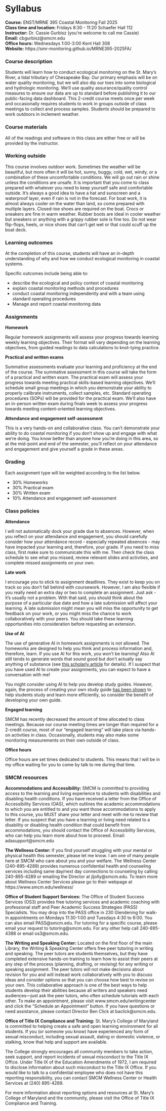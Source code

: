 # Syllabus {-}

**Course:** ENST/MRNE 395 Coastal Monitoring Fall 2025  
**Class time and location:** Fridays 8:30 - 11:20 Schaefer Hall 112  
**Instructor:** Dr. Cassie Gurbisz  (you're welcome to call me Cassie)  
**Email:** cbgurbisz@smcm.edu  
**Office hours:** Wednesdays 1:00-3:00 Kent Hall 308  
**Website:** https://smr-monitoring.github.io/MRNE395-2025FA/

### Course description {-}
Students will learn how to conduct ecological monitoring on the St. Mary’s River, a tidal tributary of Chesapeake Bay. Our primary emphasis will be on water quality monitoring, but we will also dip our toes into some biological and hydrologic monitoring. We'll use quality assurance/quality control measures to ensure our data are up to standard before publishing it to our public-facing data dashboard. This 2-credit course meets once per week and occasionally requires students to work in groups outside of class meetings to collect and process samples. Students should be prepared to work outdoors in inclement weather.

### Course materials {-}
All of the readings and software in this class are either free or will be provided by the instructor.

### Working outside {-}
This course involves outdoor work. Sometimes the weather will be beautiful, but more often it will be hot, sunny, buggy, cold, wet, windy, or a combination of these uncomfortable conditions. We will go out rain or shine unless the conditions are unsafe. It is important that you come to class prepared with whatever you need to keep yourself safe and comfortable outside. It's always a good idea to have a hat and sunscreen and a waterproof layer, even if rain is not in the forecast. For boat work, it is almost always cooler on the water than land, so come prepared with multiple layers. Closed-toe shoes are required on the boat. Crocs or sneakers are fine in warm weather. Rubber boots are ideal in cooler weather but sneakers or anything with a grippy rubber sole is fine too. Do not wear flip-flops, heels, or nice shoes that can't get wet or that could scuff up the boat deck. 

### Learning outcomes {-}
At the completion of this course, students will have an in-depth understanding of why and how we conduct ecological monitoring in coastal systems.

Specific outcomes include being able to:

* describe the ecological and policy context of coastal monitoring
* explain coastal monitoring methods and procedures
* conduct coastal monitoring independently and with a team using standard operating procedures
* Manage and report coastal monitoring data

### Assignments {-}

**Homework**

Regular homework assignments will assess your progress towards learning weekly learning objectives. Their format will vary depending on the learning objectives, from guided readings to data calculations to knot-tying practice.  

**Practical and written exams**

Summative assessments evaluate your learning and proficiency at the end of the course. The summative assessment in this course will take the form of a practical and written exam. The practical exam will assess your progress towards meeting practical skills-based learning objectives. We’ll schedule small group meetings in which you demonstrate your ability to properly calibrate instruments, collect samples, etc. Standard operating procedures (SOPs) will be provided for the practical exam. We'll also have an in-person written exam during finals week to assess your progress towards meeting content-oriented learning objectives. 

**Attendance and engagement self-assessment**

This is a very hands-on and collaborative class. You can't demonstrate your ability to do coastal monitoring if you don't show up and engage with what we're doing. You know better than anyone how you're doing in this area, so at the mid-point and end of the semester, you'll reflect on your attendance and engagement and give yourself a grade in these areas.

### Grading {-}

Each assignment type will be weighted according to the list below. 

- 30% Homeworks 
- 30% Practical exam 
- 30% Written exam 
- 10% Attendance and engagement self-assessment

### Class policies {-}

**Attendance**

I will not automatically dock your grade due to absences. However, when you reflect on your attendance and engagement, you should carefully consider how your attendance record - especially repeated absences - may have impacted your learning and, therefore, your grade. If you need to miss class, first make sure to communicate this with me. Then check the class schedule to see what you missed, review relevant slides and activities, and complete missed assignments on your own. 

**Late work**

I encourage you to stick to assignment deadlines. They exist to keep you on track so you don’t fall behind with coursework. However, I am also flexible if you really need an extra day or two to complete an assignment. Just ask - it’s usually not a problem. With that said, you should think about the purpose of a particular due date and how a late submission will affect your learning. A late submission might mean you will miss the opportunity to get feedback on your work, or you might miss the chance to work collaboratively with your peers. You should take these learning opportunities into consideration before requesting an extension.

**Use of AI**

The use of generative AI in homework assignments is not allowed. The homeworks are designed to help you think and process information and, therefore, learn. If you use AI for this work, you won't be learning! Also AI still tends to generate words that sound good but don't actually say anything of substance (see [this scholarly article](https://link.springer.com/article/10.1007/s10676-024-09775-5) for details). If I suspect that you have used AI to create your assignments, you can expect to have a conversation with me!

You might consider using AI to help you develop study guides. However, again, the process of creating your own study guide [has been shown](https://www.tandfonline.com/doi/abs/10.1080/87567555.2018.1514485) to help students study and learn more efficiently, so consider the benefit of developing your own guide.

**Engaged learning**

SMCM has recently decreased the amount of time allocated to class meetings. Because our course meeting times are longer than required for a 2-credit course, most of our "engaged learning" will take place via hands-on activities in class. Occasionally, students may also make some monitoring measurements on their own outside of class. 

**Office hours**

Office hours are set times dedicated to students. This means that I will be in my office waiting for you to come by talk to me during that time. 

### SMCM resources {-}

**Accommodations and Accessibility:** SMCM is committed to providing access to the learning and living experience to students with disabilities and disabling health conditions. If you have received a letter from the Office of Accessibility Services (OAS), which outlines the academic accommodations to which you are entitled to and you want  those accommodations to apply to this course, you MUST share your letter and meet with me to review that letter. If you suspect that you have a learning or living need related to a disability or disabling health condition that could benefit from  accommodations, you should contact the Office of Accessibility Services, who can help you learn more about how to proceed. Email: adasupport@smcm.edu

**The Wellness Center:** If you find yourself struggling with your mental or physical health this semester, please let me know.  I am one of many people here at SMCM who care about you and your welfare. The Wellness Center (240-895-4289) provides numerous confidential health and counseling services including same day/next day connections to counseling by calling 240-895-4289 or emailing the Director at jljolly@smcm.edu. To learn more about Wellness Center Services please go to their webpage at https://www.smcm.edu/wellness/

**Office of Student Support Services:** The Office of Student Success Services (OS3) provides free tutoring services and academic coaching with professional staff and Peer Academic Success Strategies (PASS) Specialists. You may drop into the PASS office in 230 Glendening for walk-in appointments on Mondays 11:30-1:00 and Tuesdays 4:30 to 6:00. You can also email PASS@smcm.edu. For tutoring for a specific course, please email your request to tutoring@smcm.edu. For any other help call 240-895-4388 or email os3@smcm.edu.

**The Writing and Speaking Center:** Located on the first floor of the main Library, the Writing & Speaking Center offers free peer tutoring in writing and speaking. The peer tutors are students themselves, but they have completed extensive hands-on training to learn how to assist their peers at any step of the process (planning, drafting, or revising) for any writing or speaking assignment. The peer tutors will not make decisions about revision for you and will instead work collaboratively with you to discuss ideas and consider options so that you can choose how best to revise on your own. This collaborative approach is one of the best ways to help students develop their abilities because all writers and speakers need audiences—just ask the peer tutors, who often schedule tutorials with each other. To make an appointment, please visit www.smcm.edu/writingcenter and click the “Schedule an Appointment” button. If you have questions or need assistance, please contact Director Ben Click at baclick@smcm.edu.

**Office of Title IX Compliance and Training:** St. Mary's College of Maryland is committed to helping create a safe and open learning environment for all students. If you (or someone you know) have experienced any form of sexual misconduct, including sexual assault, dating or domestic violence, or stalking, know that help and support are available.
 
The College strongly encourages all community members to take action, seek support, and report incidents of sexual misconduct to the Title IX Office.  Under Title IX of the Education Amendments of 1972, I am required to disclose information about such misconduct to the Title IX Office.
If you would like to talk to a confidential employee who does not have this reporting responsibility, you can contact SMCM Wellness Center or Health Services at (240) 895-4289. 
 
For more information about reporting options and resources at St. Mary's College of Maryland and the community, please visit the Office of Title IX Compliance and Training.
